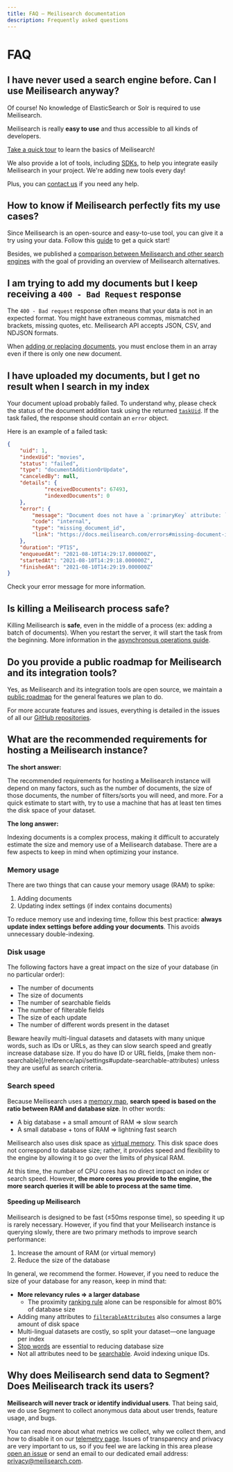 ```yaml
---
title: FAQ — Meilisearch documentation
description: Frequently asked questions
---
```


# FAQ

## I have never used a search engine before. Can I use Meilisearch anyway?

Of course! No knowledge of ElasticSearch or Solr is required to use Meilisearch.

Meilisearch is really **easy to use** and thus accessible to all kinds of developers.

[Take a quick tour](/learn/getting_started/quick_start) to learn the basics of Meilisearch!

We also provide a lot of tools, including [SDKs](/learn/what_is_meilisearch/sdks), to help you integrate easily Meilisearch in your project. We're adding new tools every day!

Plus, you can [contact us](https://discord.meilisearch.com) if you need any help.

## How to know if Meilisearch perfectly fits my use cases?

Since Meilisearch is an open-source and easy-to-use tool, you can give it a try using your data. Follow this [guide](/learn/getting_started/quick_start) to get a quick start!

Besides, we published a [comparison between Meilisearch and other search engines](/learn/what_is_meilisearch/comparison_to_alternatives) with the goal of providing an overview of Meilisearch alternatives.

## I am trying to add my documents but I keep receiving a `400 - Bad Request` response

The `400 - Bad request` response often means that your data is not in an expected format. You might have extraneous commas, mismatched brackets, missing quotes, etc. Meilisearch API accepts JSON, CSV, and NDJSON formats.

When [adding or replacing documents](/reference/api/documents#add-or-replace-documents), you must enclose them in an array even if there is only one new document.

## I have uploaded my documents, but I get no result when I search in my index

Your document upload probably failed. To understand why, please check the status of the document addition task using the returned [`taskUid`](/reference/api/tasks#get-one-task). If the task failed, the response should contain an `error` object.

Here is an example of a failed task:

```json
{
    "uid": 1,
    "indexUid": "movies",
    "status": "failed",
    "type": "documentAdditionOrUpdate",
    "canceledBy": null,
    "details": { 
            "receivedDocuments": 67493,
            "indexedDocuments": 0
    },
    "error": {
        "message": "Document does not have a `:primaryKey` attribute: `:documentRepresentation`.",
        "code": "internal",
        "type": "missing_document_id",
        "link": "https://docs.meilisearch.com/errors#missing-document-id",
    },
    "duration": "PT1S",
    "enqueuedAt": "2021-08-10T14:29:17.000000Z",
    "startedAt": "2021-08-10T14:29:18.000000Z",
    "finishedAt": "2021-08-10T14:29:19.000000Z"
}
```

Check your error message for more information.

## Is killing a Meilisearch process safe?

Killing Meilisearch is **safe**, even in the middle of a process (ex: adding a batch of documents). When you restart the server, it will start the task from the beginning.
More information in the [asynchronous operations guide](/learn/async/asynchronous_operations).

## Do you provide a public roadmap for Meilisearch and its integration tools?

Yes, as Meilisearch and its integration tools are open source, we maintain a [public roadmap](https://roadmap.meilisearch.com/) for the general features we plan to do.

For more accurate features and issues, everything is detailed in the issues of all our [GitHub repositories](https://github.com/meilisearch/meilisearch/issues).

## What are the recommended requirements for hosting a Meilisearch instance?

**The short answer:**

The recommended requirements for hosting a Meilisearch instance will depend on many factors, such as the number of documents, the size of those documents, the number of filters/sorts you will need, and more. For a quick estimate to start with, try to use a machine that has at least ten times the disk space of your dataset.

**The long answer:**

Indexing documents is a complex process, making it difficult to accurately estimate the size and memory use of a Meilisearch database. There are a few aspects to keep in mind when optimizing your instance.

### Memory usage

There are two things that can cause your memory usage (RAM) to spike:

1. Adding documents
2. Updating index settings (if index contains documents)

To reduce memory use and indexing time, follow this best practice: **always update index settings before adding your documents**. This avoids unnecessary double-indexing.

### Disk usage

The following factors have a great impact on the size of your database (in no particular order):

- The number of documents
- The size of documents
- The number of searchable fields
- The number of filterable fields
- The size of each update
- The number of different words present in the dataset

<Capsule intent="tip">
Beware heavily multi-lingual datasets and datasets with many unique words, such as IDs or URLs, as they can slow search speed and greatly increase database size. If you do have ID or URL fields, [make them non-searchable](/reference/api/settings#update-searchable-attributes) unless they are useful as search criteria.
</Capsule>

### Search speed

Because Meilisearch uses a [memory map](/learn/engine/storage#lmdb), **search speed is based on the ratio between RAM and database size**. In other words:

- A big database + a small amount of RAM => slow search
- A small database + tons of RAM => lightning fast search

Meilisearch also uses disk space as [virtual memory](/learn/engine/storage#memory-usage). This disk space does not correspond to database size; rather, it provides speed and flexibility to the engine by allowing it to go over the limits of physical RAM.

At this time, the number of CPU cores has no direct impact on index or search speed. However, **the more cores you provide to the engine, the more search queries it will be able to process at the same time**.

#### Speeding up Meilisearch

Meilisearch is designed to be fast (≤50ms response time), so speeding it up is rarely necessary. However, if you find that your Meilisearch instance is querying slowly, there are two primary methods to improve search performance:

1. Increase the amount of RAM (or virtual memory)
2. Reduce the size of the database

In general, we recommend the former. However, if you need to reduce the size of your database for any reason, keep in mind that:

- **More relevancy rules => a larger database**
  - The proximity [ranking rule](/learn/relevancy/ranking_rules) alone can be responsible for almost 80% of database size
- Adding many attributes to [`filterableAttributes`](/reference/api/settings#filterable-attributes) also consumes a large amount of disk space
- Multi-lingual datasets are costly, so split your dataset—one language per index
- [Stop words](/reference/api/settings#stop-words) are essential to reducing database size
- Not all attributes need to be [searchable](/learn/relevancy/displayed_searchable_attributes#searchable-fields). Avoid indexing unique IDs.

## Why does Meilisearch send data to Segment? Does Meilisearch track its users?

**Meilisearch will never track or identify individual users**. That being said, we do use Segment to collect anonymous data about user trends, feature usage, and bugs.

You can read more about what metrics we collect, why we collect them, and how to disable it on our [telemetry page](/learn/what_is_meilisearch/telemetry). Issues of transparency and privacy are very important to us, so if you feel we are lacking in this area please [open an issue](https://github.com/meilisearch/documentation/issues/new/choose) or send an email to our dedicated email address: [privacy@meilisearch.com](mailto:privacy@meilisearch.com).

